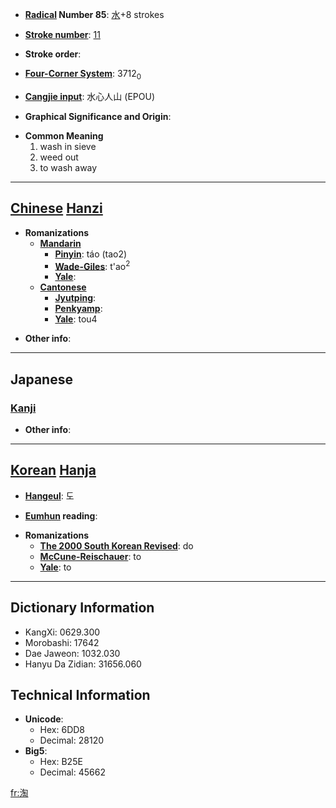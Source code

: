 * '''[[Wiktionary:Chinese radical index| Radical]] Number 85''': [[Wiktionary:Chinese radical index 水|水]]+8 strokes

* '''[[Wiktionary:Chinese total strokes index|Stroke number]]''': [[Wiktionary:Chinese total strokes index 11|11]]

* '''Stroke order''': 

* '''[[Wiktionary:Chinese four corner index|Four-Corner System]]''': 3712<sub>0</sub>

* '''[[Wiktionary:Chinese Cangjie index|Cangjie input]]''': 水心人山 (EPOU)

* '''Graphical Significance and Origin''': 

* '''Common Meaning'''
*#wash in sieve
*# weed out
*# to wash away
----

== [[Chinese]] [[Hanzi]] ==

* '''Romanizations'''
** '''[[Mandarin]]'''
*** '''[[Pinyin]]''': táo (tao2)
*** '''[[Wade-Giles]]''': t'ao<sup>2</sup>
*** '''[[Yale]]''': 
** '''[[Cantonese]]'''
*** '''[[Jyutping]]''':
*** '''[[Penkyamp]]''': 
*** '''[[Yale]]''': tou4

* '''Other info''': 

----

==Japanese==
===[[Kanji]]===
{{kanji|on readings=[[とう]] (tō)
|kun readings=[[よなげる]] (yonageru)
}}

* '''Other info''':  

----

== [[Korean]] [[Hanja]] ==

* '''[[Hangeul]]''': 도

* '''[[Eumhun]] reading''': 

* '''Romanizations'''
** '''[[The 2000 South Korean Revised Romanization|The 2000 South Korean Revised]]''': do
** '''[[McCune-Reischauer]]''': to
** '''[[Yale]]''': to

----

== Dictionary Information ==

* KangXi: 0629.300
* Morobashi: 17642
* Dae Jaweon: 1032.030
* Hanyu Da Zidian: 31656.060

== Technical Information ==

* '''Unicode''':
** Hex: 6DD8
** Decimal: 28120
* '''Big5''':
** Hex: B25E
** Decimal: 45662

[[fr:淘]]